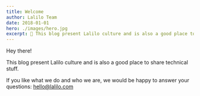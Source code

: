 ```yaml
---
title: Welcome
author: Lalilo Team
date: 2018-01-01
hero: ./images/hero.jpg
excerpt: 👋 This blog present Lalilo culture and is also a good place to share technical stuff
---
```


Hey there!

This blog present Lalilo culture and is also a good place to share technical stuff.

If you like what we do and who we are, we would be happy to answer your questions: hello@lalilo.com
